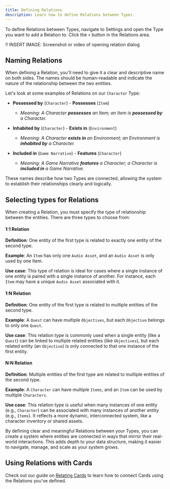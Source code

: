 ```yaml
---
title: Defining Relations
description: Learn how to define Relations between Types.
---
```


To define Relations between Types, navigate to Settings and open the Type you want to add a Relation to. Click the `+` button in the Relations area.

!! INSERT IMAGE: Screenshot or video of opening relation dialog

## Naming Relations

When defining a Relation, you'll need to give it a clear and descriptive name on both sides. The names should be human-readable and indicate the nature of the relationship between the two entities.

Let's look at some examples of Relations on our `Character` Type:

* **Possessed by** (`Character`) - **Possesses** (`Item`)
  * *Meaning: A Character **possesses** an Item; an Item is **possessed by** a Character.*
 
 
* **Inhabited by** (`Character`) - **Exists in** (`Environment`)
  * *Meaning: A Character **exists in** an Environment; an Environment is **inhabited by** a Character.*
 
   
* **Included in** (`Game Narrative`) - **Features** (`Character`)
  * *Meaning: A Game Narrative **features** a Character; a Character is **included in** a Game Narrative.*

These names describe how two Types are connected, allowing the system to establish their relationships clearly and logically.

## Selecting types for Relations

When creating a Relation, you must specify the type of relationship between the entities. There are three types to choose from:

#### 1:1 Relation
**Definition**: One entity of the first type is related to exactly one entity of the second type.

**Example**: An `Item` has only one `Audio Asset`, and an `Audio Asset` is only used by one Item.

**Use case**: This type of relation is ideal for cases where a single instance of one entity is paired with a single instance of another. For instance, each `Item` may have a unique `Audio Asset` associated with it.

#### 1:N Relation
**Definition**: One entity of the first type is related to multiple entities of the second type.

**Example**: A `Quest` can have multiple `Objectives`, but each `Objective` belongs to only one `Quest`.

**Use case**: This relation type is commonly used when a single entity (like a `Quest`) can be linked to multiple related entities (like `Objectives`), but each related entity (an `Objective`) is only connected to that one instance of the first entity.

#### N:N Relation

**Definition**: Multiple entities of the first type are related to multiple entities of the second type.

**Example**: A `Character` can have multiple `Items`, and an `Item` can be used by multiple `Characters`.

**Use case**: This relation type is useful when many instances of one entity (e.g., `Character`) can be associated with many instances of another entity (e.g., `Items`). It reflects a more dynamic, interconnected system, like a character inventory or shared assets.

By defining clear and meaningful Relations between your Types, you can create a system where entities are connected in ways that mirror their real-world interactions. This adds depth to your data structure, making it easier to navigate, manage, and scale as your system grows.

## Using Relations with Cards

Check out our guide on [Relating Cards](/cards/relations/relating-cards) to learn how to connect Cards using the Relations you've defined.